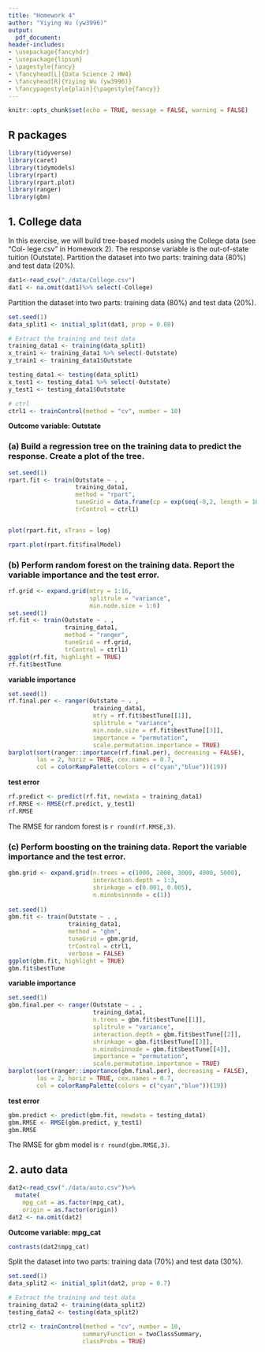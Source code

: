 ```yaml
---
title: "Homework 4" 
author: "Yiying Wu (yw3996)"
output:
  pdf_document:
header-includes:
- \usepackage{fancyhdr}
- \usepackage{lipsum}
- \pagestyle{fancy}
- \fancyhead[L]{Data Science 2 HW4}
- \fancyhead[R]{Yiying Wu (yw3996)}
- \fancypagestyle{plain}{\pagestyle{fancy}}
--- 
```


```r
knitr::opts_chunk$set(echo = TRUE, message = FALSE, warning = FALSE)
```

## R packages
```r
library(tidyverse)
library(caret)
library(tidymodels)
library(rpart)
library(rpart.plot)
library(ranger)
library(gbm)
```

## 1. College data

In this exercise, we will build tree-based models using the College data (see “Col- lege.csv” in Homework 2). The response variable is the out-of-state tuition (Outstate). Partition the dataset into two parts: training data (80%) and test data (20%).

```r
dat1<-read_csv("./data/College.csv")
dat1 <- na.omit(dat1)%>% select(-College)
```

Partition the dataset into two parts: training data (80%) and test data (20%).
```r
set.seed(1)
data_split1 <- initial_split(dat1, prop = 0.80)

# Extract the training and test data
training_data1 <- training(data_split1)
x_train1 <- training_data1 %>% select(-Outstate)
y_train1 <- training_data1$Outstate

testing_data1 <- testing(data_split1)
x_test1 <- testing_data1 %>% select(-Outstate)
y_test1 <- testing_data1$Outstate

# ctrl
ctrl1 <- trainControl(method = "cv", number = 10)

```

**Outcome variable: Outstate**

### (a) Build a regression tree on the training data to predict the response. Create a plot of the tree.

```r
set.seed(1)
rpart.fit <- train(Outstate ~ . , 
                   training_data1, 
                   method = "rpart",
                   tuneGrid = data.frame(cp = exp(seq(-8,2, length = 100))),
                   trControl = ctrl1)


plot(rpart.fit, xTrans = log)

rpart.plot(rpart.fit$finalModel)
```

### (b) Perform random forest on the training data. Report the variable importance and the test error.

```r
rf.grid <- expand.grid(mtry = 1:16,
                       splitrule = "variance",
                       min.node.size = 1:6)
set.seed(1)
rf.fit <- train(Outstate ~ . , 
                training_data1, 
                method = "ranger",
                tuneGrid = rf.grid,
                trControl = ctrl1)
ggplot(rf.fit, highlight = TRUE)
rf.fit$bestTune
```

**variable importance**

```r
set.seed(1)
rf.final.per <- ranger(Outstate ~ . , 
                        training_data1,
                        mtry = rf.fit$bestTune[[1]], 
                        splitrule = "variance",
                        min.node.size = rf.fit$bestTune[[3]],
                        importance = "permutation",
                        scale.permutation.importance = TRUE) 
barplot(sort(ranger::importance(rf.final.per), decreasing = FALSE), 
        las = 2, horiz = TRUE, cex.names = 0.7,
        col = colorRampPalette(colors = c("cyan","blue"))(19))

```

**test error**

```r
rf.predict <- predict(rf.fit, newdata = training_data1)
rf.RMSE <- RMSE(rf.predict, y_test1)
rf.RMSE 
```
The RMSE for random forest is `r round(rf.RMSE,3)`.

### (c) Perform boosting on the training data. Report the variable importance and the test error.
```r
gbm.grid <- expand.grid(n.trees = c(1000, 2000, 3000, 4000, 5000),
                        interaction.depth = 1:3,
                        shrinkage = c(0.001, 0.005),
                        n.minobsinnode = c(1))
    
set.seed(1)
gbm.fit <- train(Outstate ~ . ,
                 training_data1,
                 method = "gbm",
                 tuneGrid = gbm.grid,
                 trControl = ctrl1,
                 verbose = FALSE)
ggplot(gbm.fit, highlight = TRUE)
gbm.fit$bestTune
```

**variable importance**

```r
set.seed(1)
gbm.final.per <- ranger(Outstate ~ . , 
                        training_data1,
                        n.trees = gbm.fit$bestTune[[1]], 
                        splitrule = "variance",
                        interaction.depth = gbm.fit$bestTune[[2]],
                        shrinkage = gbm.fit$bestTune[[3]],
                        n.minobsinnode = gbm.fit$bestTune[[4]],
                        importance = "permutation",
                        scale.permutation.importance = TRUE) 
barplot(sort(ranger::importance(gbm.final.per), decreasing = FALSE), 
        las = 2, horiz = TRUE, cex.names = 0.7,
        col = colorRampPalette(colors = c("cyan","blue"))(19))

```

**test error**

```r
gbm.predict <- predict(gbm.fit, newdata = testing_data1)
gbm.RMSE <- RMSE(gbm.predict, y_test1)
gbm.RMSE 
```

The RMSE for gbm model is `r round(gbm.RMSE,3)`.

## 2. auto data
```r
dat2<-read_csv("./data/auto.csv")%>%
  mutate(
    mpg_cat = as.factor(mpg_cat),
    origin = as.factor(origin))
dat2 <- na.omit(dat2)
```
**Outcome variable: mpg_cat**
```r
contrasts(dat2$mpg_cat)
```


Split the dataset into two parts: training data (70%) and test data (30%).

```r
set.seed(1)
data_split2 <- initial_split(dat2, prop = 0.7)

# Extract the training and test data
training_data2 <- training(data_split2)
testing_data2 <- testing(data_split2)

ctrl2 <- trainControl(method = "cv", number = 10,
                     summaryFunction = twoClassSummary,
                     classProbs = TRUE)
```